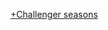 {{Navbox
|name = ATP挑戰賽賽季
|title = [[ATP挑戰賽|{{white|ATP挑戰賽賽季}}]]
|state = {{{state|autocollapse}}}
|bodystyle = width:auto; min-width:33em
|titlestyle=background:#4CBB17; color:white;
|list1 = 
{{Navbox decade list|link=ATP挑戰系列賽|    |    |    |    |    |    |    |    |1978|1979}}
{{Navbox decade list|link=ATP挑戰系列賽|1980|1981|1982|1983|1984|1985|1986|1987|1988|1989}}
{{Navbox decade list|link=ATP挑戰系列賽|1990|1991|1992|1993|1994|1995|1996|1997|1998|1999}}
{{Navbox decade list|link=ATP挑戰系列賽|2000|2001|2002|2003|2004|2005|2006|2007|2008|2009}} 
{{Navbox decade list|link=ATP挑戰系列賽|2010|2011|2012|2013|2014|2015|2016|2017|2018|2019}}
{{Navbox decade list|link=ATP挑戰系列賽|2020|[[2021年ATP挑战赛|2021]]|[[2022年ATP挑战赛|2022]]|    |    |    |    |    |    |    }}
}}<noinclude>
[[Category:ATP巡迴賽模板|+Challenger seasons]]
</noinclude>
